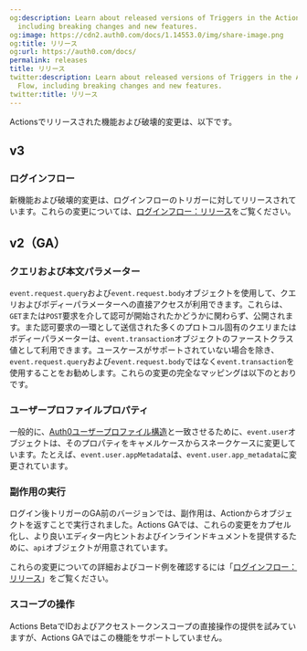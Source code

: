 ```yaml
---
og:description: Learn about released versions of Triggers in the Actions Login Flow,
  including breaking changes and new features.
og:image: https://cdn2.auth0.com/docs/1.14553.0/img/share-image.png
og:title: リリース
og:url: https://auth0.com/docs/
permalink: releases
title: リリース
twitter:description: Learn about released versions of Triggers in the Actions Login
  Flow, including breaking changes and new features.
twitter:title: リリース
---
```


Actionsでリリースされた機能および破壊的変更は、以下です。

## v3

### ログインフロー

新機能および破壊的変更は、ログインフローのトリガーに対してリリースされています。これらの変更については、[ログインフロー：リリース](/releases)をご覧ください。

## v2（GA）

### クエリおよび本文パラメーター

`event.request.query`および`event.request.body`オブジェクトを使用して、クエリおよびボディーパラメーターへの直接アクセスが利用できます。これらは、`GET`または`POST`要求を介して認可が開始されたかどうかに関わらず、公開されます。また認可要求の一環として送信された多くのプロトコル固有のクエリまたはボディーパラメーターは、`event.transaction`オブジェクトのファーストクラス値として利用できます。ユースケースがサポートされていない場合を除き、`event.request.query`および`event.request.body`ではなく`event.transaction`を使用することをお勧めします。これらの変更の完全なマッピングは以下のとおりです。



### ユーザープロファイルプロパティ

一般的に、[Auth0ユーザープロファイル構造](/users/user-profiles/user-profile-structure)と一致させるために、`event.user`オブジェクトは、そのプロパティをキャメルケースからスネークケースに変更しています。たとえば、`event.user.appMetadata`は、`event.user.app_metadata`に変更されています。

### 副作用の実行

ログイン後トリガーのGA前のバージョンでは、副作用は、Actionからオブジェクトを返すことで実行されました。Actions GAでは、これらの変更をカプセル化し、より良いエディター内ヒントおよびインラインドキュメントを提供するために、`api`オブジェクトが用意されています。

これらの変更についての詳細およびコード例を確認するには「[ログインフロー：リリース](/releases)」をご覧ください。

### スコープの操作

Actions BetaでIDおよびアクセストークンスコープの直接操作の提供を試みていますが、Actions GAではこの機能をサポートしていません。